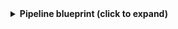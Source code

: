 <details>
<summary><b>Pipeline blueprint (click to expand)</b></summary>

```json showLineNumbers
{
  "identifier": "azureDevopsPipeline",
  "title": "Pipeline",
  "icon": "AzureDevops",
  "schema": {
    "properties": {
      "url": {
        "type": "string",
        "format": "url",
        "title": "URL"
      },
      "revision": {
        "type": "number",
        "title": "Revision"
      },
      "folder": {
        "title": "Folder",
        "type": "string"
      }
    },
    "required": []
  },
  "mirrorProperties": {},
  "calculationProperties": {},
  "aggregationProperties": {},
  "relations": {
    "project": {
      "title": "Project",
      "target": "project",
      "required": true,
      "many": false
    }
  }
}
```

</details>
